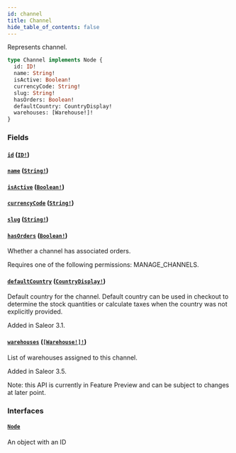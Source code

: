 ```yaml
---
id: channel
title: Channel
hide_table_of_contents: false
---
```


Represents channel.

```graphql
type Channel implements Node {
  id: ID!
  name: String!
  isActive: Boolean!
  currencyCode: String!
  slug: String!
  hasOrders: Boolean!
  defaultCountry: CountryDisplay!
  warehouses: [Warehouse!]!
}
```

### Fields

#### [`id`](#) ([`ID!`](../../../developer/api-reference/scalars/id))

#### [`name`](#) ([`String!`](../../../developer/api-reference/scalars/string))

#### [`isActive`](#) ([`Boolean!`](../../../developer/api-reference/scalars/boolean))

#### [`currencyCode`](#) ([`String!`](../../../developer/api-reference/scalars/string))

#### [`slug`](#) ([`String!`](../../../developer/api-reference/scalars/string))

#### [`hasOrders`](#) ([`Boolean!`](../../../developer/api-reference/scalars/boolean))

Whether a channel has associated orders.

Requires one of the following permissions: MANAGE_CHANNELS.

#### [`defaultCountry`](#) ([`CountryDisplay!`](../../../developer/api-reference/objects/country-display))

Default country for the channel. Default country can be used in checkout to determine the stock quantities or calculate taxes when the country was not explicitly provided.

Added in Saleor 3.1.

#### [`warehouses`](#) ([`[Warehouse!]!`](../../../developer/api-reference/objects/warehouse))

List of warehouses assigned to this channel.

Added in Saleor 3.5.

Note: this API is currently in Feature Preview and can be subject to changes at later point.

### Interfaces

#### [`Node`](../../../developer/api-reference/interfaces/node)

An object with an ID
